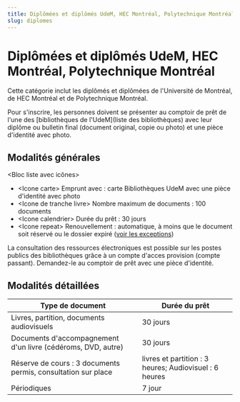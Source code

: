 ```yaml
---
title: Diplômées et diplômés UdeM, HEC Montréal, Polytechnique Montréal
slug: diplomes
---
```


# Diplômées et diplômés UdeM, HEC Montréal, Polytechnique Montréal

Cette catégorie inclut les diplômés et diplômées de l'Université de Montréal, de HEC Montréal et de Polytechnique Montréal.

Pour s'inscrire, les personnes doivent se présenter au comptoir de prêt de l'une des [bibliothèques de l'UdeM](liste des bibliothèques) avec leur diplôme ou bulletin final (document original, copie ou photo) et une pièce d'identité avec photo.

## Modalités générales

<Bloc liste avec icônes>

- &lt;Icone carte> Emprunt avec : carte Bibliothèques UdeM avec une pièce d'identité avec photo
- &lt;Icone de tranche livre> Nombre maximum de documents : 100 documents
- &lt;Icone calendrier> Durée du prêt : 30 jours
- &lt;Icone repeat> Renouvellement : automatique, à moins que le document soit réservé ou le dossier expiré ([voir les exceptions](../obtenir/pret-renouvellement-retour/index.mdx))

</Bloc>

La consultation des ressources électroniques est possible sur les postes publics des bibliothèques grâce à un compte d'acces provision (compte passant). Demandez-le au comptoir de prêt avec une pièce d'identité.

## Modalités détaillées

| Type de document                                              | Durée du prêt                                          |
| ------------------------------------------------------------- | ------------------------------------------------------ |
| Livres, partition, documents audiovisuels                     | 30 jours                                               |
| Documents d'accompagnement d'un livre (cédéroms, DVD, autre)  | 30 jours                                               |
| Réserve de cours : 3 documents permis, consultation sur place | livres et partition : 3 heures; Audiovisuel : 6 heures |
| Périodiques                                                   | 7 jour                                                 |
